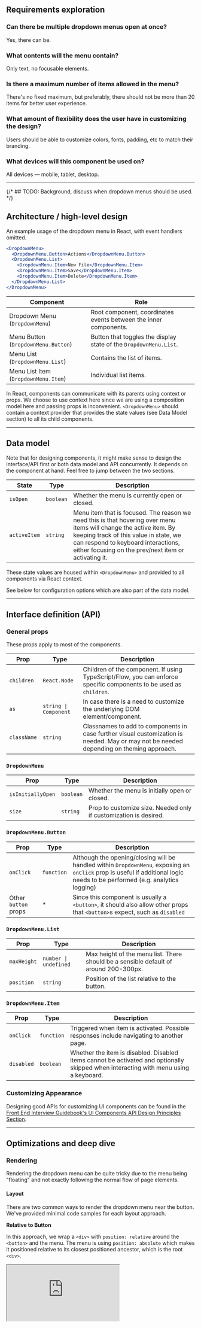 ## Requirements exploration

### Can there be multiple dropdown menus open at once?

Yes, there can be.

### What contents will the menu contain?

Only text, no focusable elements.

### Is there a maximum number of items allowed in the menu?

There's no fixed maximum, but preferably, there should not be more than 20 items for better user experience.

### What amount of flexibility does the user have in customizing the design?

Users should be able to customize colors, fonts, padding, etc to match their branding.

### What devices will this component be used on?

All devices — mobile, tablet, desktop.

---

{/* ## TODO: Background, discuss when dropdown menus should be used. */}

## Architecture / high-level design

An example usage of the dropdown menu in React, with event handlers omitted.

```jsx
<DropdownMenu>
  <DropdownMenu.Button>Actions</DropdownMenu.Button>
  <DropdownMenu.List>
    <DropdownMenu.Item>New File</DropdownMenu.Item>
    <DropdownMenu.Item>Save</DropdownMenu.Item>
    <DropdownMenu.Item>Delete</DropdownMenu.Item>
  </DropdownMenu.List>
</DropdownMenu>
```

| Component | Role |
| --- | --- |
| Dropdown Menu (`DropdownMenu`) | Root component, coordinates events between the inner components. |
| Menu Button (`DropdownMenu.Button`) | Button that toggles the display state of the `DropdownMenu.List`. |
| Menu List (`DropdownMenu.List`) | Contains the list of items. |
| Menu List Item (`DropdownMenu.Item`) | Individual list items. |

In React, components can communicate with its parents using context or props. We choose to use context here since we are using a composition model here and passing props is inconvenient. `<DropdownMenu>` should contain a context provider that provides the state values (see Data Model section) to all its child components.

---

## Data model

Note that for designing components, it might make sense to design the interface/API first or both data model and API concurrently. It depends on the component at hand. Feel free to jump between the two sections.

| State | Type | Description |
| --- | --- | --- |
| `isOpen` | `boolean` | Whether the menu is currently open or closed. |
| `activeItem` | `string` | Menu item that is focused. The reason we need this is that hovering over menu items will change the active item. By keeping track of this value in state, we can respond to keyboard interactions, either focusing on the prev/next item or activating it. |

These state values are housed within `<DropdownMenu>` and provided to all components via React context.

See below for configuration options which are also part of the data model.

---

## Interface definition (API)

### General props

These props apply to most of the components.

| Prop | Type | Description |
| --- | --- | --- |
| `children` | `React.Node` | Children of the component. If using TypeScript/Flow, you can enforce specific components to be used as `children`. |
| `as` | `string \| Component` | In case there is a need to customize the underlying DOM element/component. |
| `className` | `string` | Classnames to add to components in case further visual customization is needed. May or may not be needed depending on theming approach. |

### `DropdownMenu`

| Prop | Type | Description |
| --- | --- | --- |
| `isInitiallyOpen` | `boolean` | Whether the menu is initially open or closed. |
| `size` | `string` | Prop to customize size. Needed only if customization is desired. |

### `DropdownMenu.Button`

| Prop | Type | Description |
| --- | --- | --- |
| `onClick` | `function` | Although the opening/closing will be handled within `DropdownMenu`, exposing an `onClick` prop is useful if additional logic needs to be performed (e.g. analytics logging) |
| Other `button` props | \* | Since this component is usually a `<button>`, it should also allow other props that `<button>`s expect, such as `disabled` |

### `DropdownMenu.List`

| Prop | Type | Description |
| --- | --- | --- |
| `maxHeight` | `number \| undefined` | Max height of the menu list. There should be a sensible default of around 200-300px. |
| `position` | `string` | Position of the list relative to the button. |

### `DropdownMenu.Item`

| Prop | Type | Description |
| --- | --- | --- |
| `onClick` | `function` | Triggered when item is activated. Possible responses include navigating to another page. |
| `disabled` | `boolean` | Whether the item is disabled. Disabled items cannot be activated and optionally skipped when interacting with menu using a keyboard. |

### Customizing Appearance

Designing good APIs for customizing UI components can be found in the [Front End Interview Guidebook's UI Components API Design Principles Section](/front-end-interview-guidebook/user-interface-components-api-design-principles).

---

## Optimizations and deep dive

### Rendering

Rendering the dropdown menu can be quite tricky due to the menu being "floating" and not exactly following the normal flow of page elements.

#### Layout

There are two common ways to render the dropdown menu near the button. We've provided minimal code samples for each layout approach.

**Relative to Button**

In this approach, we wrap a `<div>` with `position: relative` around the `<button>` and the menu. The menu is using `position: absolute` which makes it positioned relative to its closest positioned ancestor, which is the root `<div>`.

<iframe
  src="https://codesandbox.io/embed/dropdown-menu-relative-button-emxn9u?fontsize=14&hidenavigation=1&theme=dark&module=/src/App.js,/src/styles.css&view=split"
  style={{
    width: '100%',
    height: 500,
    border: 0,
    borderRadius: 4,
    overflow: 'hidden',
  }}
  title="Dropdown menu which is relative to the button trigger"
  allow="accelerometer; ambient-light-sensor; camera; encrypted-media; geolocation; gyroscope; hid; microphone; midi; payment; usb; vr; xr-spatial-tracking"
  sandbox="allow-forms allow-modals allow-popups allow-presentation allow-same-origin allow-scripts"
/>

This method is straightforward and does not require much calculation of elements and their positions to the page, but parent containers with `overflow: hidden` can possibly clip the menu and its contents, or there could be `z-index` issues.

This approach is used by [Headless UI](https://headlessui.com/react/menu) and [Bootstrap](https://getbootstrap.com/docs/5.3/components/dropdowns/).

**Relative to Page**

In this approach, the menu is rendered as a direct child of the `<body>` and positioned `absolute`-ly to the **page** by getting the element's `offsetTop` and `offsetLeft` to get the coordinates of the `<button>` relative to the page and adding its height (`offsetHeight`) to get the final Y position to render the menu.

In React, this can be done using [React Portals](https://react.dev/reference/react-dom/createPortal), which lets you render outside the DOM hierarchy of the parent component. A typical use case for portals is when a parent component has an `overflow: hidden` or `z-index` style, but you need the child to visually "break out" of its container. Common examples include dropdown menus, tooltips, modals.

<iframe
  src="https://codesandbox.io/embed/dropdown-menu-relative-page-r4zoiu
?fontsize=14&hidenavigation=1&theme=dark&module=/src/App.js,/src/styles.css&view=split"
  style={{
    width: '100%',
    height: 500,
    border: 0,
    borderRadius: 4,
    overflow: 'hidden',
  }}
  title="Dropdown menu which is relative to page, implemented using React Portal"
  allow="accelerometer; ambient-light-sensor; camera; encrypted-media; geolocation; gyroscope; hid; microphone; midi; payment; usb; vr; xr-spatial-tracking"
  sandbox="allow-forms allow-modals allow-popups allow-presentation allow-same-origin allow-scripts"
/>

The downside of this approach is that if the window is resized or if contents of the page changes such that the height of the page is shorter than when the menu was first shown, the menu's position will be incorrect. As a workaround, you can watch the window for height changes and re-render the menu with the correct position.

This approach is used by [Radix UI](https://www.radix-ui.com/docs/primitives/components/dropdown-menu) and [Reach UI](https://reach.tech/menu-button).

#### Position

The component can also allow customization of alignment, in all directions around the `<button>`. Examples of left/right-aligned menu lists can be found in the example below. Supporting more alignments is a matter of finding the right values for `top`/`left`/`right`/`bottom`/CSS translations to use.

<iframe
  src="https://codesandbox.io/embed/dropdown-menu-relative-button-emxn9u?fontsize=14&hidenavigation=1&theme=dark&module=/src/App.js,/src/styles.css&view=split"
  style={{
    width: '100%',
    height: 500,
    border: 0,
    borderRadius: 4,
    overflow: 'hidden',
  }}
  title="Dropdown Menu Positions"
  allow="accelerometer; ambient-light-sensor; camera; encrypted-media; geolocation; gyroscope; hid; microphone; midi; payment; usb; vr; xr-spatial-tracking"
  sandbox="allow-forms allow-modals allow-popups allow-presentation allow-same-origin allow-scripts"
/>

#### Maximum height

Since there is no maximum allowable number of items in the menu, we can set a default maximum height for the menu such that the excess items can be accessed by scrolling within the menu. This height can also be customized.

#### Rendering in HTML or JavaScript

The dropdown menu can either be :

1. Rendered into the HTML like [Bootstrap's Dropdowns](https://getbootstrap.com/docs/5.3/components/dropdowns/). The menu is initially hidden from view via `display: none` / `opacity: 0` / `hidden` attribute, and those styles are toggled when the menu is to be shown.
1. Rendered on the fly via JavaScript after the menu button is activated.

The pros of rendering in the HTML first is better runtime performance due to fewer DOM operations needed to show the menu. The downside is that the HTML can be unnecessarily bloated especially if the user never interacts with the dropdown menu at all. Since the menu items usually don't contribute towards SEO and there likely won't be that many elements, the benefits of rendering the menu beforehand in HTML are relatively minor.

### Automatic flipping when near the edge

Smart dropdown menus will know its position relative to the viewport and can flip itself when there is insufficient space to display the full menu in its current position. [Reach UI's Menu](https://reach.tech/menu-button) has autoflipping implemented.

Optionally, scrolling can be disabled on the window when a menu is open (by adding `overflow: hidden` to `<body>`). This limits the user experience but avoids the need for automatic flipping which can be complicated to implement. [Material UI's Menu](https://mui.com/material-ui/react-menu) component takes this approach.

![Dropdown Menu Autoflipping example](/img/questions/dropdown-menu/dropdown-menu-autoflip.png)

The core idea here is to know how tall the menu will be and autoflip when the bottom of the menu will exceed the viewport's height.

- **Viewport height**: `window.innerHeight`.
- **Position of menu's bottom edge**: which is a combination of:
  1. Button position relative to viewport (`buttonEl.getBoundingClientRect().y`)
  1. Button height (`buttonEl.getBoundingClientRect().height`)
  1. Menu height (`menuEl.getBoundingClientRect().height`)
  1. Spacing between button and menu

Here's an example on how to implement the menu autoflipping behavior in React. Make sure to make the preview height short enough in order to see the autoflipping in action.

<iframe
  src="https://codesandbox.io/embed/dropdown-menu-autoflip-ybqbeu?fontsize=14&hidenavigation=1&theme=dark&module=/src/App.js,/src/styles.css&view=split"
  style={{
    width: '100%',
    height: 500,
    border: 0,
    borderRadius: 4,
    overflow: 'hidden',
  }}
  title="Dropdown Menu Autoflipping"
  allow="accelerometer; ambient-light-sensor; camera; encrypted-media; geolocation; gyroscope; hid; microphone; midi; payment; usb; vr; xr-spatial-tracking"
  sandbox="allow-forms allow-modals allow-popups allow-presentation allow-same-origin allow-scripts"
/>

{/* ### TODO `z-index` */}

### Accessibility (a11y)

#### Mouse Interactions

Clicking on the button toggles the display state of the menu. Clicking outside an open menu will close that menu. We have to ensure that clicks within the menu do not close it.

Pseudocode for how to implement close on click outside behavior based on the [React hook `useOnClickOutside`](https://usehooks.com/useOnClickOutside/):

```js
function clickListener(event) {
  // No-op if clicked element is button or a
  // descendant of the menu.
  if (
    $buttonElement.contains(event.target) ||
    $menuElement.contains(event.target)
  ) {
    return;
  }

  closeMenu();
}

document.addEventListener('mousedown', clickListener);
document.addEventListener('touchstart', clickListener);
```

Remember to remove the `clickListener`s when the menu is closed.

Here's how to implement click outside to dismiss behavior in React:

<iframe
  src="https://codesandbox.io/embed/dropdown-menu-click-outside-lq040x?fontsize=14&hidenavigation=1&theme=dark&module=/src/App.js,/src/styles.css&view=split"
  style={{
    width: '100%',
    height: 500,
    border: 0,
    borderRadius: 4,
    overflow: 'hidden',
  }}
  title="dropdown-menu-click-outside-lq040x"
  allow="accelerometer; ambient-light-sensor; camera; encrypted-media; geolocation; gyroscope; hid; microphone; midi; payment; usb; vr; xr-spatial-tracking"
  sandbox="allow-forms allow-modals allow-popups allow-presentation allow-same-origin allow-scripts"
/>

#### Focus management

When the menu is open, focus is trapped and pressing <kbd>Tab</kbd> shouldn't shift focus on another element. When the menu is closed, focus returns to the button.

#### Keyboard interactions

There are two WAI-ARIA patterns to follow: the [Menu Button pattern](https://www.w3.org/WAI/ARIA/apg/patterns/menubutton/) and the [Menu pattern](https://www.w3.org/WAI/ARIA/apg/patterns/menubar/). The latter is needed after the menu is open.

**Button**

When the focus is on the button:

| Key | Description |
| --- | --- |
| <kbd>Enter</kbd> | Opens the menu and places focus on the first menu item. |
| <kbd>Space</kbd> | Opens the menu and places focus on the first menu item. |
| <kbd>ArrowDown</kbd> (Optional) | Opens the menu and moves focus on the first menu item. |
| <kbd>ArrowUp</kbd> (Optional) | Opens the menu and moves focus on the last menu item. |

**Menu**

When the focus is on the menu items:

| Key | Description |
| --- | --- |
| <kbd>Enter</kbd> | Activates the item and closes the menu. |
| <kbd>Space</kbd> (Optional) | Activates the item and closes the menu. |
| <kbd>ArrowDown</kbd> | Moves focus to the next item, optionally wrapping from the last to the first. |
| <kbd>ArrowUp</kbd> | Moves focus to the previous item, optionally wrapping from the first to the last. |
| <kbd>Home</kbd> | If arrow key wrapping is not supported, moves focus to the first item. |
| <kbd>End</kbd> | If arrow key wrapping is not supported, moves focus to the last item. |
| <kbd>Esc</kbd> | Closes the menu that contains focus and returns focus to the button. |

#### WAI-ARIA roles, states, and properties

- Button
  - The element that opens the menu has role `button`.
  - The element with role `button` has `aria-haspopup` set to either `menu` or `true`.
  - When the menu is displayed, the element with role button has `aria-expanded` set to `true`. When the menu is hidden, it is recommended that `aria-expanded` is not present. If `aria-expanded` is specified when the menu is hidden, it is set to `false`.
  - The element that contains the menu items displayed by activating the button has role `menu`.
  - Optionally, the element with role button has a value specified for `aria-controls` that refers to the element with role `menu`.
- Menu/Menuitems
  - The element serving as the menu has a role of `menu`.
  - The items contained in a `menu` are child elements of the containing menu and have the `menuitem` role. menuitem
  - When a menu item is disabled, `aria-disabled` is set to `true`.
  - An element with role `menu` either has:
    - `aria-labelledby` set to a value that refers to the `menuitem` or `button` that controls its display.
    - A label provided by `aria-label`.

### Internationalization (i18n)

Since all user-facing strings are provided by the user, strings can be displayed as-is. However, do note that some strings can be long in certain languages, so overflowing text should either be truncated or wrapped. Text shouldn't overflow out of the menu/button.

For RTL languages, the menu button and contents have to be horizontally flipped. To achieve this, the menu component can take in a `direction` config option/prop and render contents depending on the value.

![Dropdown Menu Right-to-left example](/img/questions/dropdown-menu/dropdown-menu-rtl.png)

---

## References

- Themed Examples
  - [Dropdowns · Bootstrap v5.3](https://getbootstrap.com/docs/5.3/components/dropdowns)
  - [React Menu component - Material UI](https://mui.com/material-ui/react-menu/)
- Headless Examples
  - [Dropdown Menu — Radix UI](https://www.radix-ui.com/docs/primitives/components/dropdown-menu)
  - [Menu Button — Reach UI](https://reach.tech/menu-button)
  - [Menu (Dropdown) - Headless UI](https://headlessui.com/react/menu)
- Aria Authoring Practices Guide (APG)
  - [Menu Button Pattern](https://www.w3.org/WAI/ARIA/apg/patterns/menubutton/)
  - [Menu Pattern](https://www.w3.org/WAI/ARIA/apg/patterns/menu/)
